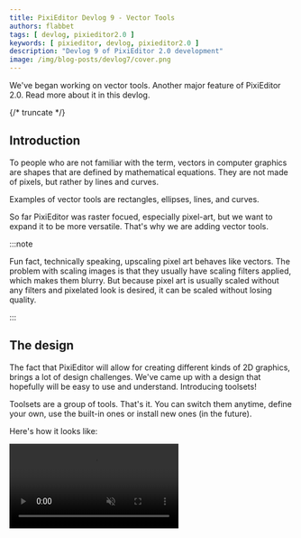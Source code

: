 ```yaml
---
title: PixiEditor Devlog 9 - Vector Tools
authors: flabbet 
tags: [ devlog, pixieditor2.0 ]
keywords: [ pixieditor, devlog, pixieditor2.0 ]
description: "Devlog 9 of PixiEditor 2.0 development"
image: /img/blog-posts/devlog7/cover.png
---
```


We've began working on vector tools. Another major feature of PixiEditor 2.0. Read more about it in this devlog.

{/* truncate */}

## Introduction 

To people who are not familiar with the term, vectors in computer graphics are shapes that are defined by mathematical equations. They are not made of pixels, but rather by lines and curves. 

Examples of vector tools are rectangles, ellipses, lines, and curves.

So far PixiEditor was raster focued, especially pixel-art, but we want to expand it to be more versatile. That's why we are adding vector tools.

:::note

Fun fact, technically speaking, upscaling pixel art behaves like vectors. The problem with scaling images is that they usually have scaling filters applied, which makes them blurry. But because 
pixel art is usually scaled without any filters and pixelated look is desired, it can be scaled without losing quality.

:::

## The design

The fact that PixiEditor will allow for creating different kinds of 2D graphics, brings a lot of design challenges.
We've came up with a design that hopefully will be easy to use and understand. Introducing toolsets!

Toolsets are a group of tools. That's it. You can switch them anytime, define your own, use the built-in ones or install new ones (in the future).

Here's how it looks like:

<video src="/videos/devlog9/toolsets.webm" muted autoPlay loop/>

Pretty cool if you ask me.

All toolsets are configurable using a simple JSON config file

```JSON
[
  {
    "Name": "PIXEL_ART_TOOLSET",
    "Tools": [
      "MoveViewport",
      "RotateViewport",
      "Move",
      "Pen",
      "Select",
      "MagicWand",
      "Lasso",
      "FloodFill",
      "RasterLine",
      "RasterEllipse",
      "RasterRectangle",
      "Eraser",
      "ColorPicker",
      "Brightness",
      "Zoom"
    ]
  },
  {
    "Name": "VECTOR_TOOLSET",
    "Tools": [
      "MoveViewport",
      "RotateViewport",
      "Move",
      "VectorLine",
      "VectorEllipse",
      "VectorRectangle"
    ]
  }
]
```

In the future it will most likely get it's own configure UI, but for now it's simple enough.

## Let's get into the action

Time to show off some of the vector tools in action. At the moment we have whooping 3 of them: Line, Ellipse and Rectangle. You can create, move, resize, skew and rotate them. There are also options to change stroke width, stroke color and fill color. 

<video src="/videos/devlog9/vector tools.mp4" width="100%" muted autoPlay loop/>


There is one problem though, our renderer is not designed for vectors, that's why you can see on the video that the shapes are pixelated. This is a challenge we will have to overcome in the following weeks. We have drafted
a new renderer design that should support all kinds of custom rendering elements, not only raster and vector. In fact, it will be a gateway for infinite canvas as well!

Another thing that is missing is snapping, it's very hard at the moment to draw precise shapes. This is also something we will have to work on. But I believe whole app would benefit from it, not only vector tools.

## Conclusion

I am very excited to see our next milestone becoming a reality, it's very fun to implement all of these new features. I hope you are excited as well!

Long live open-source and freedom of creation!
